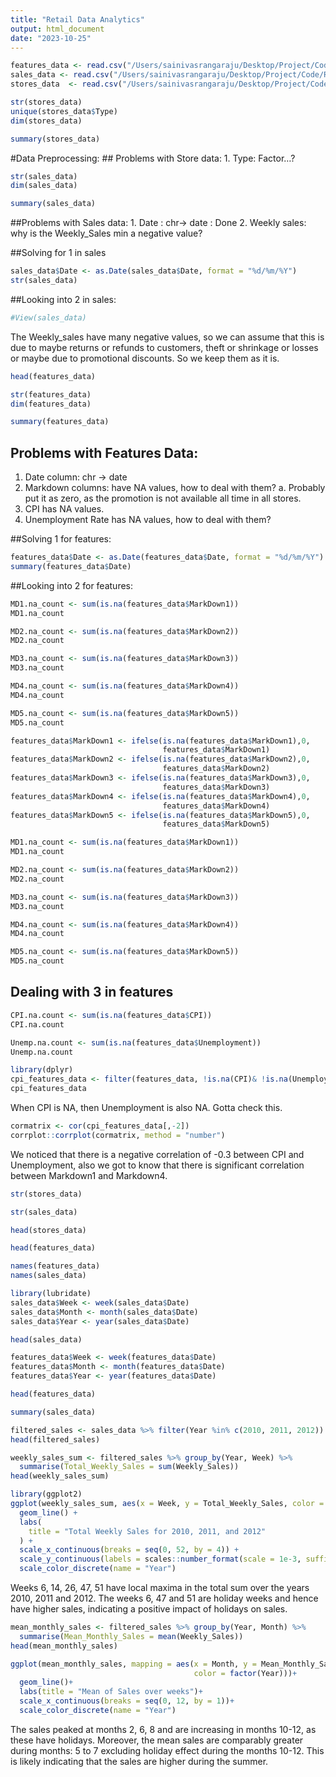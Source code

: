```yaml
---
title: "Retail Data Analytics"
output: html_document
date: "2023-10-25"
---
```

```r
features_data <- read.csv("/Users/sainivasrangaraju/Desktop/Project/Code/Retail Data Analytics/Datasets/Features data set.csv",na.strings = "NA")
sales_data <- read.csv("/Users/sainivasrangaraju/Desktop/Project/Code/Retail Data Analytics/Datasets/sales data-set.csv")
stores_data  <- read.csv("/Users/sainivasrangaraju/Desktop/Project/Code/Retail Data Analytics/Datasets/stores data-set.csv")
```
```r
str(stores_data)
unique(stores_data$Type)
dim(stores_data)
```
```r
summary(stores_data)
```
#Data Preprocessing:
## Problems with Store data:
  1. Type: Factor...?
```r
str(sales_data)
dim(sales_data)
```
```r
summary(sales_data)
```
##Problems with Sales data:
  1. Date : chr-> date : Done
  2. Weekly sales: why is the Weekly_Sales min a negative value?
  
##Solving for 1 in sales
```r
sales_data$Date <- as.Date(sales_data$Date, format = "%d/%m/%Y")
str(sales_data)
```
##Looking into 2 in sales:
```r
#View(sales_data)
```
The Weekly_sales have many negative values, so we can assume that this is due
to maybe returns or refunds to customers, theft or shrinkage or losses or maybe
due to promotional discounts. So we keep them as it is.
```r
head(features_data)
```

```r
str(features_data)
dim(features_data)
```
```r
summary(features_data)
```

## Problems with Features Data:
  1. Date column: chr -> date
  2. Markdown columns: have NA values, how to deal with them?
    a. Probably put it as zero, as the promotion is not available all time
       in all stores.
  3. CPI has NA values.
  4. Unemployment Rate has NA values, how to deal with them?

##Solving 1 for features: 
```r
features_data$Date <- as.Date(features_data$Date, format = "%d/%m/%Y")
summary(features_data$Date)
```
##Looking into 2 for features:
```r
MD1.na_count <- sum(is.na(features_data$MarkDown1))
MD1.na_count
```
```r
MD2.na_count <- sum(is.na(features_data$MarkDown2))
MD2.na_count
```
```r
MD3.na_count <- sum(is.na(features_data$MarkDown3))
MD3.na_count
```
```r
MD4.na_count <- sum(is.na(features_data$MarkDown4))
MD4.na_count
```
```r
MD5.na_count <- sum(is.na(features_data$MarkDown5))
MD5.na_count
```
```r
features_data$MarkDown1 <- ifelse(is.na(features_data$MarkDown1),0,
                                  features_data$MarkDown1)
features_data$MarkDown2 <- ifelse(is.na(features_data$MarkDown2),0,
                                  features_data$MarkDown2)
features_data$MarkDown3 <- ifelse(is.na(features_data$MarkDown3),0,
                                  features_data$MarkDown3)
features_data$MarkDown4 <- ifelse(is.na(features_data$MarkDown4),0,
                                  features_data$MarkDown4)
features_data$MarkDown5 <- ifelse(is.na(features_data$MarkDown5),0,
                                  features_data$MarkDown5)
```
```r
MD1.na_count <- sum(is.na(features_data$MarkDown1))
MD1.na_count
```
```r
MD2.na_count <- sum(is.na(features_data$MarkDown2))
MD2.na_count
```
```r
MD3.na_count <- sum(is.na(features_data$MarkDown3))
MD3.na_count
```
```r
MD4.na_count <- sum(is.na(features_data$MarkDown4))
MD4.na_count
```
```r
MD5.na_count <- sum(is.na(features_data$MarkDown5))
MD5.na_count
```

## Dealing with 3 in features
```r
CPI.na.count <- sum(is.na(features_data$CPI))
CPI.na.count
```
```r
Unemp.na.count <- sum(is.na(features_data$Unemployment))
Unemp.na.count
```
```r
library(dplyr)
cpi_features_data <- filter(features_data, !is.na(CPI)& !is.na(Unemployment))
cpi_features_data
```
When CPI is NA, then Unemployment is also NA. Gotta check this.
```r
cormatrix <- cor(cpi_features_data[,-2])
corrplot::corrplot(cormatrix, method = "number")
```
We noticed that there is a negative correlation of -0.3 between CPI and 
Unemployment, also we got to know that there is significant correlation 
between Markdown1 and Markdown4.

```r
str(stores_data)
```
```r
str(sales_data)
```

```r
head(stores_data)
```
```r
head(features_data)
```
```r
names(features_data)
names(sales_data)
```
```r
library(lubridate)
sales_data$Week <- week(sales_data$Date)
sales_data$Month <- month(sales_data$Date)
sales_data$Year <- year(sales_data$Date)
```
```r
head(sales_data)
```
```r
features_data$Week <- week(features_data$Date)
features_data$Month <- month(features_data$Date)
features_data$Year <- year(features_data$Date)
```
```r
head(features_data)
```
```r
summary(sales_data)
```
```r
filtered_sales <- sales_data %>% filter(Year %in% c(2010, 2011, 2012))
head(filtered_sales)
```


```r
weekly_sales_sum <- filtered_sales %>% group_by(Year, Week) %>%
  summarise(Total_Weekly_Sales = sum(Weekly_Sales))
head(weekly_sales_sum)
```


```r
library(ggplot2)
ggplot(weekly_sales_sum, aes(x = Week, y = Total_Weekly_Sales, color = factor(Year))) +
  geom_line() +
  labs(
    title = "Total Weekly Sales for 2010, 2011, and 2012"
  ) +
  scale_x_continuous(breaks = seq(0, 52, by = 4)) +
  scale_y_continuous(labels = scales::number_format(scale = 1e-3, suffix = "K"))+
  scale_color_discrete(name = "Year")
```
Weeks 6, 14, 26, 47, 51 have local maxima in the total sum over the years 2010, 2011
and 2012. The weeks 6, 47 and 51 are holiday weeks and hence have higher sales,
indicating a positive impact of holidays on sales.
```r
mean_monthly_sales <- filtered_sales %>% group_by(Year, Month) %>%
  summarise(Mean_Monthly_Sales = mean(Weekly_Sales))
head(mean_monthly_sales)
```
```r
ggplot(mean_monthly_sales, mapping = aes(x = Month, y = Mean_Monthly_Sales,
                                         color = factor(Year)))+
  geom_line()+
  labs(title = "Mean of Sales over weeks")+
  scale_x_continuous(breaks = seq(0, 12, by = 1))+
  scale_color_discrete(name = "Year")
```
The sales peaked at months 2, 6, 8 and are increasing in months 10-12, as these
have holidays. Moreover, the mean sales are comparably greater during months:
5 to 7 excluding holiday effect during the months 10-12. This is likely
indicating that the sales are higher during the summer.
```r

```


